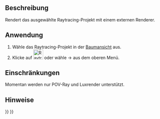 <languages/>

{{Docnav/de
|[[Raytracing_ExportProject/de|ProjektExportieren]]
|[[Raytracing_WriteView/de|AnsichtAusgeben]]
|[[Raytracing_Workbench/de|Raytracing]]
|IconL=Raytracing_ExportProject.svg
|IconR=Raytracing_WriteView.svg
|IconC=Workbench_Raytracing.svg
}}

{{GuiCommand/de
|Name=Raytracing Render
|Name/de=Raytracing Rendern
|MenuLocation=Raytracing → Render‏‎n
|Workbenches=[[Raytracing_Workbench/de|Raytracing]]
|Shortcut=
|SeeAlso=
}}

<span id="Description"></span>
==Beschreibung==

Rendert das ausgewählte Raytracing-Projekt mit einem externen Renderer.

<span id="Usage"></span>
==Anwendung==

# Wähle das Raytracing-Projekt in der [[Tree_View/de|Baumansicht]] aus.
# Klicke auf [[Image:Raytracing_Render.svg|32px]] oder wähle {{KEY| Raytracing}}  →  {{KEY|[[Image:Raytracing_Render.svg|32px]] Rendern}} aus dem oberen Menü.

<span id="Limitations"></span>
==Einschränkungen==

Momentan werden nur POV-Ray und Luxrender unterstützt.

<span id="Notes"></span>
==Hinweise==


{{Docnav/de
|[[Raytracing_ExportProject/de|ProjektExportieren]]
|[[Raytracing_WriteView/de|AnsichtAusgeben]]
|[[Raytracing_Workbench/de|Raytracing]]
|IconL=Raytracing_ExportProject.svg
|IconR=Raytracing_WriteView.svg
|IconC=Workbench_Raytracing.svg
}}

{{Raytracing_Tools_navi{{#translation:}}}}
{{Userdocnavi{{#translation:}}}}